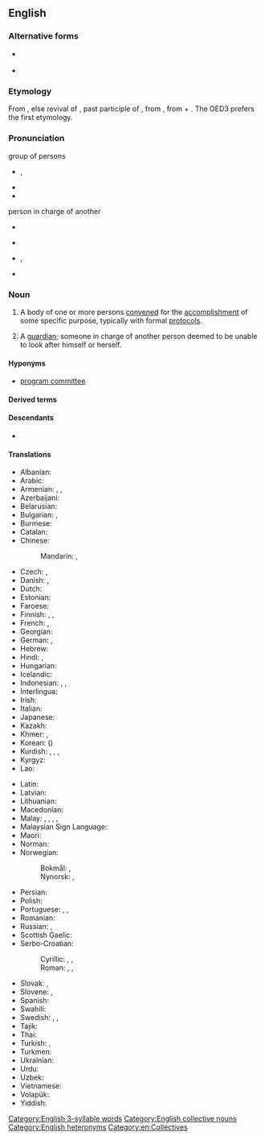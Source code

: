 ==English==

===Alternative forms===
* {{l|en|cttee}} {{qualifier|contraction}}
* {{l|en|cmte}} {{qualifier|contraction}}

===Etymology===
From {{suffix|en|commit|ee}}, else revival of {{etyl|xno|en}} {{m|fro|commite}}, past participle of {{m|fro|commettre||to commit}}, from {{etyl|la|en}} {{m|la|committere}}, from {{m|la|con-||with}} + {{m|la|mittere||to send}}.  The OED3 prefers the first etymology.

===Pronunciation===
; group of persons
* {{enPR|kə-mĭtʹē}}, {{IPA|en|[kəˈmɪt.i]}}
* {{audio|en|en-us-committee.ogg|Audio (US)}}
* {{rhymes|en|ɪti}}

; person in charge of another
* {{a|UK}} {{IPA|en|[kɒmɪˈtiː]}}
* {{rhymes|en|iː}}
* {{a|US}} {{enPR|käm-ĭ-tēʹ}}, {{IPA|en|[kɑmɪˈtiː]}}
* {{rhymes|en|iː}}

===Noun===
{{wikipedia}}
{{en-noun}}

# A body of one or more persons [[convene]]d for the [[accomplishment]] of some specific purpose, typically with formal [[protocol]]s.
# {{lb|en|archaic}} A [[guardian]]; someone in charge of another person deemed to be unable to look after himself or herself.

====Hyponyms====
* [[program committee]]

====Derived terms====
{{der3|en|by committee|committeeing|committeeman|committeepeople|committeeperson|committeeship|committeewoman|executive committee|executive committee|exploratory committee|multicommittee|standing committee|subcommittee|vigilance committee}}

====Descendants====
* {{desc|fr|comité|bor=1}} {{see desc}}

====Translations====
{{trans-top|group of persons convened for the accomplishment of some specific purpose}}
* Albanian: {{t+|sq|komitet|m}}
* Arabic: {{t|ar|لَجْنَة|f}}
* Armenian: {{t+|hy|հանձնախումբ}}, {{t+|hy|կոմիտե}}, {{t+|hy|հանձնաժողով}}
* Azerbaijani: {{t|az|komitə}}
* Belarusian: {{t|be|камітэ́т|m}}
* Bulgarian: {{t+|bg|комите́т|m}}, {{t+|bg|коми́сия|f}}
* Burmese: {{t+|my|ကော်မတီ}}
* Catalan: {{t+|ca|comitè|m}}
* Chinese:
*: Mandarin: {{t+|cmn|委員會}}, {{t+|cmn|委员会|tr=wěiyuánhuì}}
* Czech: {{t+|cs|výbor|m}}, {{t+|cs|komise|f}}
* Danish: {{t|da|komité|c}}, {{t|da|komite|c}}
* Dutch: {{t+|nl|comité|n}}
* Estonian: {{t|et|komitee}}
* Faroese: {{t|fo|nevnd|f}}
* Finnish: {{t+|fi|komitea}}, {{t+|fi|valiokunta}}, {{t+|fi|toimikunta}}
* French: {{t+|fr|comité|m}}, {{t+|fr|commission|f}}
* Georgian: {{t|ka|კომიტეტი}}
* German: {{t+|de|Komitee|n}}, {{t+|de|Ausschuß|m}}
* Hebrew: {{t|he|וְעָדָה|f|tr=v'adá}}
* Hindi: {{t+|hi|समिति|f}}, {{t+|hi|कमेटी|f}}
* Hungarian: {{t+|hu|bizottság}}
* Icelandic: {{t+|is|nefnd|f}}
* Indonesian: {{t+|id|komite}}, {{t+|id|panitia}}, {{t+|id|panitera}}
* Interlingua: {{t|ia|committee}}
* Irish: {{t|ga|coiste|m}}
* Italian: {{t+|it|comitato|m}}
* Japanese: {{t+|ja|委員会|tr=いいんかい, iinkai}}
* Kazakh: {{t|kk|комитет}}
* Khmer: {{t+|km|គណៈកម្មាធិការ}}, {{t+|km|គណៈកម្មការ}}
* Korean: {{t+|ko|위원회}} ({{t+|ko|委員會}})
* Kurdish: {{t+|ku|komîte|f}}, {{t+|ku|deste|f}}, {{t+|ku|lijne|f}}, {{t+|ku|kom|f}}
* Kyrgyz: {{t+|ky|комитет}}
* Lao: {{t+|lo|ຄະນະກຳມະການ}}
{{trans-mid}}
* Latin: {{t|la|consilium|n}}
* Latvian: {{t|lv|komiteja|f}}
* Lithuanian: {{t+|lt|komitetas|m}}
* Macedonian: {{t|mk|комитет|m}}
* Malay: {{t|ms|jawatankuasa}}, {{t|ms|panitia}}, {{t|ms|komite}}, {{t|ms|komiti}}, {{t|ms|lajnah}}
* Malaysian Sign Language: {{t|xml|jawatankuasa}}
* Maori: {{t|mi|komiti}}
* Norman: {{t|nrf|conmité|m}}
* Norwegian:
*: Bokmål: {{t+|nb|komité|m}}, {{t+|nb|komite|m}}
*: Nynorsk: {{t|nn|komité|m}}, {{t|nn|komite|m}}
* Persian: {{t+|fa|کمیته|tr=komite}}
* Polish: {{t+|pl|komitet|m}}
* Portuguese: {{t+|pt|comité|m}}, {{t+|pt|comitê|m}}, {{t+|pt|comissão|f}}
* Romanian: {{t+|ro|comitet|n}}
* Russian: {{t+|ru|комите́т|m}}, {{t+|ru|коми́ссия|f}}
* Scottish Gaelic: {{t|gd|comataidh|f}}
* Serbo-Croatian: {{t+|sh|odbor|n}}
*: Cyrillic: {{t|sh|комитет|m|sc=Cyrl}}, {{t|sh|часништво|n|sc=Cyrl}}, {{t|sh|одбор|m|sc=Cyrl}}
*: Roman: {{t+|sh|komitet|m}}, {{t+|sh|časništvo|n}}, {{t+|sh|odbor|m}}
* Slovak: {{t|sk|výbor|m}}, {{t|sk|komisia|f}}
* Slovene: {{t|sl|komite|m}}, {{t|sl|odbor|m}}
* Spanish: {{t+|es|comité|m}}
* Swahili: {{t+|sw|kamati}}
* Swedish: {{t+|sv|nämnd|c}}, {{t+|sv|kommitté|c}}, {{t+|sv|utskott|n}}
* Tajik: {{t|tg|комитет}}
* Thai: {{t|th|คณะกรรมการ}}
* Turkish: {{t+|tr|kurul}}, {{t+|tr|komite}}
* Turkmen: {{t|tk|komitet}}
* Ukrainian: {{t+|uk|коміте́т|m}}
* Urdu: {{t|ur|کمیٹی|f|tr=kameṭī}}
* Uzbek: {{t+|uz|komitet}}
* Vietnamese: {{t+|vi|uỷ ban}}
* Volapük: {{t+|vo|komitetanef}}
* Yiddish: {{t|yi|קאָמיטעט|m}}
{{trans-bottom}}

{{trans-see|guardian}}

[[Category:English 3-syllable words]]
[[Category:English collective nouns]]
[[Category:English heteronyms]]
[[Category:en:Collectives]]